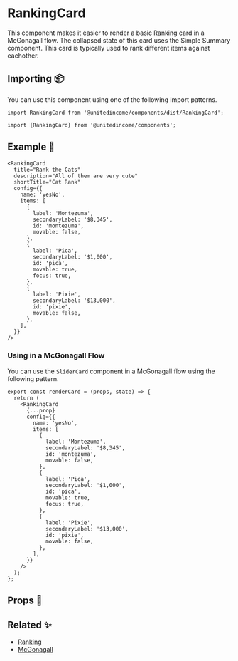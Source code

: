
# RankingCard

This component makes it easier to render a basic Ranking card in a McGonagall flow. The collapsed state of this card uses the Simple Summary component. This card is typically used to rank different items against eachother.

## Importing 📦

You can use this component using one of the following import patterns.

```tsx
import RankingCard from '@unitedincome/components/dist/RankingCard';
```

```tsx
import {RankingCard} from '@unitedincome/components';
```

## Example 🚀

<Preview>
  <RankingCard
    title="Rank the Cats"
    description="All of them are very cute"
    shortTitle="Cat Rank"
    config={{
      name: 'yesNo',
      items: [
        {
          label: 'Montezuma',
          secondaryLabel: '$8,345',
          id: 'montezuma',
          movable: false,
        },
        {
          label: 'Pica',
          secondaryLabel: '$1,000',
          id: 'pica',
          movable: true,
          focus: true,
        },
        {
          label: 'Pixie',
          secondaryLabel: '$13,000',
          id: 'pixie',
          movable: false,
        },
      ],
    }}
  />
</Preview>

```tsx
<RankingCard
  title="Rank the Cats"
  description="All of them are very cute"
  shortTitle="Cat Rank"
  config={{
    name: 'yesNo',
    items: [
      {
        label: 'Montezuma',
        secondaryLabel: '$8,345',
        id: 'montezuma',
        movable: false,
      },
      {
        label: 'Pica',
        secondaryLabel: '$1,000',
        id: 'pica',
        movable: true,
        focus: true,
      },
      {
        label: 'Pixie',
        secondaryLabel: '$13,000',
        id: 'pixie',
        movable: false,
      },
    ],
  }}
/>
```

### Using in a McGonagall Flow

You can use the `SliderCard` component in a McGonagall flow using the following pattern.

```tsx
export const renderCard = (props, state) => {
  return (
    <RankingCard
      {...prop}
      config={{
        name: 'yesNo',
        items: [
          {
            label: 'Montezuma',
            secondaryLabel: '$8,345',
            id: 'montezuma',
            movable: false,
          },
          {
            label: 'Pica',
            secondaryLabel: '$1,000',
            id: 'pica',
            movable: true,
            focus: true,
          },
          {
            label: 'Pixie',
            secondaryLabel: '$13,000',
            id: 'pixie',
            movable: false,
          },
        ],
      }}
    />
  );
};
```

## Props 🔧

<Props of={RankingCard} />

## Related ✨

- [Ranking](/?path=/story/atoms-ranking--default)
- [McGonagall](/?path=/story/templates-mcgonagall--default)
